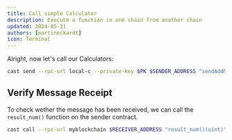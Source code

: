 ```yaml
---
title: Call simple Calculator
description: Execute a function in one chain from another chain
updated: 2024-05-31
authors: [martineckardt]
icon: Terminal
---
```


Alright, now let's call our Calculators:

```bash 
cast send --rpc-url local-c --private-key $PK $SENDER_ADDRESS "sendAddMessage(address, uint256, uint256)" $RECEIVER_ADDRESS 2 3
```

## Verify Message Receipt

To check wether the message has been received, we can call the `result_num()` function on the sender contract. 

```bash
cast call --rpc-url myblockchain $RECEIVER_ADDRESS "result_num()(uint)"
```